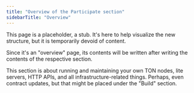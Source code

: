 ```yaml
---
title: "Overview of the Participate section"
sidebarTitle: "Overview"
---
```


This page is a placeholder, a stub. It's here to help visualize the new structure, but it is temporarily devoid of content.

Since it's an "overview" page, its contents will be written after writing the contents of the respective section.

This section is about running and maintaining your own TON nodes, lite servers, HTTP APIs, and all infrastructure-related things. Perhaps, even contract updates, but that might be placed under the "Build" section.
